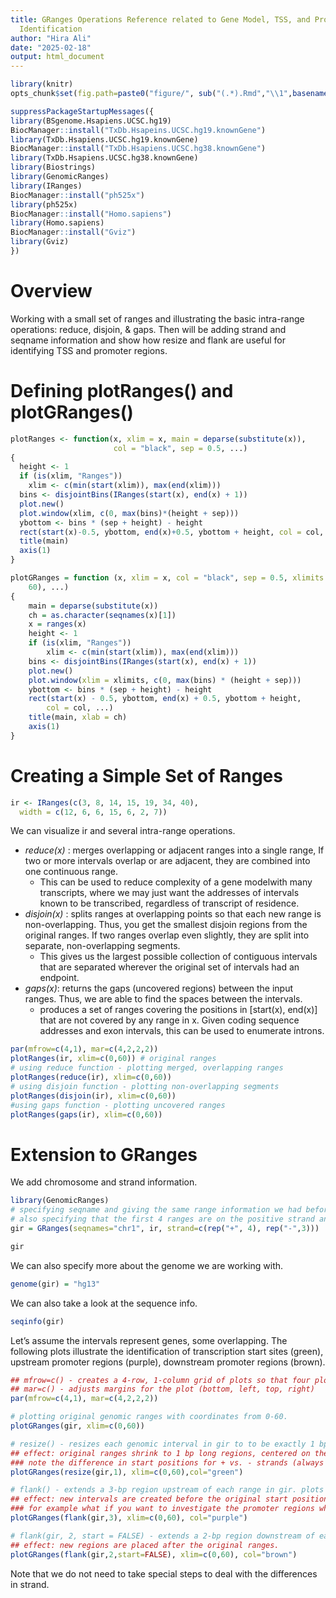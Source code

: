 ```yaml
---
title: GRanges Operations Reference related to Gene Model, TSS, and Promoter Region
  Identification
author: "Hira Ali"
date: "2025-02-18"
output: html_document
---
```


```r
library(knitr)
opts_chunk$set(fig.path=paste0("figure/", sub("(.*).Rmd","\\1",basename(knitr:::knit_concord$get('infile'))), "-"))
```

```r
suppressPackageStartupMessages({
library(BSgenome.Hsapiens.UCSC.hg19)
BiocManager::install("TxDb.Hsapeins.UCSC.hg19.knownGene")
library(TxDb.Hsapiens.UCSC.hg19.knownGene)
BiocManager::install("TxDb.Hsapiens.UCSC.hg38.knownGene")
library(TxDb.Hsapiens.UCSC.hg38.knownGene)
library(Biostrings)
library(GenomicRanges)
library(IRanges)
BiocManager::install("ph525x")
library(ph525x)
BiocManager::install("Homo.sapiens")
library(Homo.sapiens)
BiocManager::install("Gviz")
library(Gviz)
})
```

# Overview

Working with a small set of ranges and illustrating the basic intra-range operations: reduce, disjoin, & gaps.
Then will be adding strand and seqname information and show how resize and flank are useful for identifying TSS and promoter regions.

# Defining plotRanges() and plotGRanges()

```r
plotRanges <- function(x, xlim = x, main = deparse(substitute(x)),
                       col = "black", sep = 0.5, ...)
{
  height <- 1
  if (is(xlim, "Ranges"))
    xlim <- c(min(start(xlim)), max(end(xlim)))
  bins <- disjointBins(IRanges(start(x), end(x) + 1))
  plot.new()
  plot.window(xlim, c(0, max(bins)*(height + sep)))
  ybottom <- bins * (sep + height) - height
  rect(start(x)-0.5, ybottom, end(x)+0.5, ybottom + height, col = col, ...)
  title(main)
  axis(1)
}

plotGRanges = function (x, xlim = x, col = "black", sep = 0.5, xlimits = c(0, 
    60), ...) 
{
    main = deparse(substitute(x))
    ch = as.character(seqnames(x)[1])
    x = ranges(x)
    height <- 1
    if (is(xlim, "Ranges")) 
        xlim <- c(min(start(xlim)), max(end(xlim)))
    bins <- disjointBins(IRanges(start(x), end(x) + 1))
    plot.new()
    plot.window(xlim = xlimits, c(0, max(bins) * (height + sep)))
    ybottom <- bins * (sep + height) - height
    rect(start(x) - 0.5, ybottom, end(x) + 0.5, ybottom + height, 
        col = col, ...)
    title(main, xlab = ch)
    axis(1)
}
```

# Creating a Simple Set of Ranges

```r

ir <- IRanges(c(3, 8, 14, 15, 19, 34, 40),
  width = c(12, 6, 6, 15, 6, 2, 7))

```


We can visualize ir and several intra-range operations.

* *reduce(x)* : merges overlapping or adjacent ranges into a single range, If two or more intervals overlap or are adjacent, they are combined into one continuous range.
    * This can be used to reduce complexity of a gene modelwith many transcripts, where we may just want the addresses of intervals known to be transcribed, regardless of transcript of residence.

* *disjoin(x)* : splits ranges at overlapping points so that each new range is non-overlapping. Thus, you get the smallest disjoin regions from the original ranges. If two ranges overlap even slightly, they are split into separate, non-overlapping segments.
    * This gives us the largest possible collection of contiguous intervals that are separated wherever the original set of intervals had an endpoint.

* *gaps(x)*: returns the gaps (uncovered regions) between the input ranges. Thus, we are able to find the spaces between the intervals.
    * produces a set of ranges covering the positions in [start(x), end(x)] that are not covered by any range in x. Given coding sequence addresses and exon intervals, this can be used to enumerate introns.

```r
par(mfrow=c(4,1), mar=c(4,2,2,2))
plotRanges(ir, xlim=c(0,60)) # original ranges
# using reduce function - plotting merged, overlapping ranges
plotRanges(reduce(ir), xlim=c(0,60))
# using disjoin function - plotting non-overlapping segments
plotRanges(disjoin(ir), xlim=c(0,60))
#using gaps function - plotting uncovered ranges
plotRanges(gaps(ir), xlim=c(0,60))
```
# Extension to GRanges

We add chromosome and strand information.

```r
library(GenomicRanges)
# specifying seqname and giving the same range information we had before (ir)
# also specifying that the first 4 ranges are on the positive strand and the last 3 are on the negative strand
gir = GRanges(seqnames="chr1", ir, strand=c(rep("+", 4), rep("-",3)))

gir
```
We can also specify more about the genome we are working with. 
```r
genome(gir) = "hg13"

```

We can also take a look at the sequence info.

```r
seqinfo(gir)
```


Let's assume the intervals represent genes, some overlapping.
The following plots illustrate the identification of transcription start sites (green), upstream promoter regions (purple), downstream promoter regions (brown).

```r
## mfrow=c() - creates a 4-row, 1-column grid of plots so that four plots are displayed in vertical stack
## mar=c() - adjusts margins for the plot (bottom, left, top, right)
par(mfrow=c(4,1), mar=c(4,2,2,2))

# plotting original genomic ranges with coordinates from 0-60.
plotGRanges(gir, xlim=c(0,60))

# resize() - resizes each genomic interval in gir to to be exactly 1 bp long. resized ranges in green.
## effect: original ranges shrink to 1 bp long regions, centered on their start positions.
### note the difference in start positions for + vs. - strands (always from 5' to 3' direction)
plotGRanges(resize(gir,1), xlim=c(0,60),col="green")

# flank() - extends a 3-bp region upstream of each range in gir. plots these flanking regions in purple.
## effect: new intervals are created before the original start positions (default behavior)
### for example what if you want to investigate the promoter regions which are 3 bp's upstream?
plotGRanges(flank(gir,3), xlim=c(0,60), col="purple")

# flank(gir, 2, start = FALSE) - extends a 2-bp region downstream of each range in fir (i.e. towards the end instead of the start position). plots these in brown.
## effect: new regions are placed after the original ranges.
plotGRanges(flank(gir,2,start=FALSE), xlim=c(0,60), col="brown")
```

Note that we do not need to take special steps to
deal with the differences in strand.
